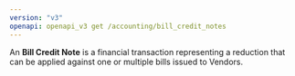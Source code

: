 ```yaml
---
version: "v3"
openapi: openapi_v3 get /accounting/bill_credit_notes
---
```


An **Bill Credit Note** is a financial transaction representing a reduction that can be applied against one or multiple bills issued to Vendors.
